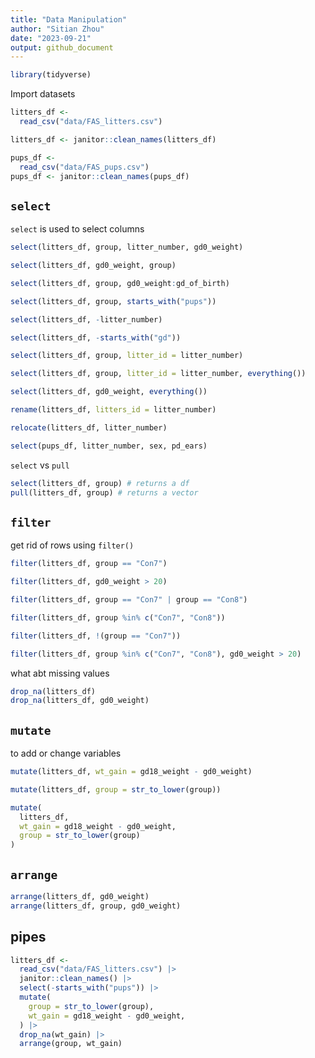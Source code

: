 ```yaml
---
title: "Data Manipulation"
author: "Sitian Zhou"
date: "2023-09-21"
output: github_document
---
```


```r
library(tidyverse)
```
Import datasets

```r
litters_df <-
  read_csv("data/FAS_litters.csv")

litters_df <- janitor::clean_names(litters_df)

pups_df <-
  read_csv("data/FAS_pups.csv")
pups_df <- janitor::clean_names(pups_df)
```
## `select`

`select` is used to select columns

```r
select(litters_df, group, litter_number, gd0_weight)

select(litters_df, gd0_weight, group)

select(litters_df, group, gd0_weight:gd_of_birth)

select(litters_df, group, starts_with("pups"))

select(litters_df, -litter_number)

select(litters_df, -starts_with("gd"))

select(litters_df, group, litter_id = litter_number)

select(litters_df, group, litter_id = litter_number, everything())

select(litters_df, gd0_weight, everything())
```

```r
rename(litters_df, litters_id = litter_number)

relocate(litters_df, litter_number)
```

```r
select(pups_df, litter_number, sex, pd_ears)
```





`select` vs `pull`

```r
select(litters_df, group) # returns a df
pull(litters_df, group) # returns a vector
```


## `filter`

get rid of rows using `filter()`

```r
filter(litters_df, group == "Con7")

filter(litters_df, gd0_weight > 20)

filter(litters_df, group == "Con7" | group == "Con8")

filter(litters_df, group %in% c("Con7", "Con8"))

filter(litters_df, !(group == "Con7"))

filter(litters_df, group %in% c("Con7", "Con8"), gd0_weight > 20)
```

what abt missing values
```r
drop_na(litters_df)
drop_na(litters_df, gd0_weight)
```




## `mutate`

to add or change variables

```r
mutate(litters_df, wt_gain = gd18_weight - gd0_weight)

mutate(litters_df, group = str_to_lower(group))

mutate(
  litters_df, 
  wt_gain = gd18_weight - gd0_weight,
  group = str_to_lower(group)
)
```

## `arrange`

```r
arrange(litters_df, gd0_weight)
arrange(litters_df, group, gd0_weight)

```

## pipes

```r
litters_df <-
  read_csv("data/FAS_litters.csv") |>
  janitor::clean_names() |>
  select(-starts_with("pups")) |>
  mutate(
    group = str_to_lower(group),
    wt_gain = gd18_weight - gd0_weight,
  ) |>
  drop_na(wt_gain) |>
  arrange(group, wt_gain)
```






